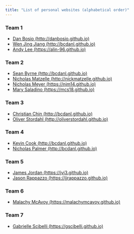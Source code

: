 ```yaml
---
title: "List of personal websites (alphabetical order)"
---
```


  
### Team 1

- [Dan Bosio (http://danbosio.github.io)](http://danbosio.github.io){target="_blank"}
- [Wen Jing Jiang (http://bcdanl.github.io)](http://bcdanl.github.io){target="_blank"}
- [Andy Lee (https://alin-96.github.io)](https://alin-96.github.io){target="_blank"}

### Team 2

- [Sean Byrne (http://bcdanl.github.io)](http://bcdanl.github.io){target="_blank"}
- [Nicholas Matzelle (http://nickmatzelle.github.io)](http://nickmatzelle.github.io){target="_blank"}
- [Nicholas Meyer (https://njm14.github.io)](https://njm14.github.io){target="_blank"}
- [Mary Saladino (https://mcs18.github.io)](https://mcs18.github.io){target="_blank"}


### Team 3

- [Christian Chin (http://bcdanl.github.io)](http://bcdanl.github.io){target="_blank"}
- [Oliver Stordahl (http://oliverstordahl.github.io)](http://oliverstordahl.github.io){target="_blank"}


### Team 4

- [Kevin Cook (http://bcdanl.github.io)](http://bcdanl.github.io){target="_blank"}
- [Nicholas Palmer (http://bcdanl.github.io)](http://bcdanl.github.io){target="_blank"}



### Team 5

- [James Jordan (https://jvj3.github.io)](https://jvj3.github.io){target="_blank"}
- [Jason Rappazzo (https://jjrappazzo.github.io)](http://jjrappazzo.github.io){target="_blank"}



### Team 6

- [Malachy McAvoy (https://malachymcavoy.github.io)](https://malachymcavoy.github.io){target="_blank"}




### Team 7

- [Gabrielle Scibelli (https://gscibelli.github.io)](https://gscibelli.github.io){target="_blank"}


